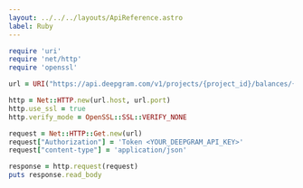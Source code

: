 ---
layout: ../../../layouts/ApiReference.astro
label: Ruby
---

```ruby
require 'uri'
require 'net/http'
require 'openssl'

url = URI("https://api.deepgram.com/v1/projects/{project_id}/balances/{balance_id}")

http = Net::HTTP.new(url.host, url.port)
http.use_ssl = true
http.verify_mode = OpenSSL::SSL::VERIFY_NONE

request = Net::HTTP::Get.new(url)
request["Authorization"] = 'Token <YOUR_DEEPGRAM_API_KEY>'
request["content-type"] = 'application/json'

response = http.request(request)
puts response.read_body
```
